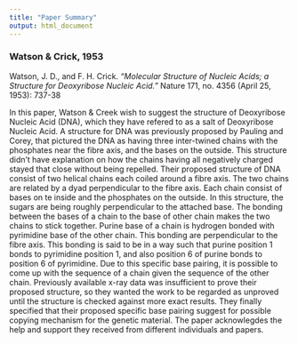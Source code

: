 ```yaml
---
title: "Paper Summary"
output: html_document 
---
```


### Watson & Crick, 1953
Watson, J. D., and F. H. Crick. *"Molecular Structure of Nucleic Acids; a Structure for Deoxyribose Nucleic Acid."* Nature 171, no. 4356 (April 25, 1953): 737-38   

In this paper, Watson & Creek wish to suggest the structure of Deoxyribose Nucleic Acid (DNA), which they have refered to as a salt of Deoxyribose Nucleic Acid. A structure for DNA was previously proposed by Pauling and Corey, that pictured the DNA as having three inter-twined chains with the phosphates near the fibre axis, and the bases on the outside. This structure didn't have explanation on how the chains having all negatively charged stayed that close without being repelled. Their proposed structure of DNA consist of two helical chains each coiled around a fibre axis. The two chains are related by a dyad perpendicular to the fibre axis. Each chain consist of bases on te inside and the phosphates on the outside. In this structure, the sugars are being roughly perpendicular to the attached base. The bonding between the bases of a chain to the base of other chain makes the two chains to stick together. Purine base of a chain is hydrogen bonded with pyrimidine base of the other chain. This bonding are perpendicular to the fibre axis. This bonding is said to be in a way such that purine position 1 bonds to pyrimidine position 1, and also position 6 of purine bonds to position 6 of pyrimidine. Due to this specific base pairing, it is possible to come up with the sequence of a chain given the sequence of the other chain. Previously available x-ray data was insufficient to prove their proposed structure, so they wanted the work to be regarded as unproved until the structure is checked against more exact results. They finally specified that their proposed specific base pairing suggest for possible copying mechanism for the genetic material. The paper acknowlegdes the help and support they received from different individuals and papers.


